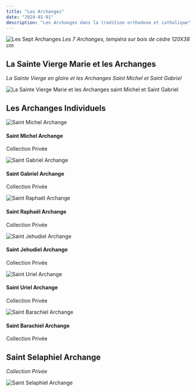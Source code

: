 ```yaml
---
title: "Les Archanges"
date: "2024-01-01"
description: "Les Archanges dans la tradition orthodoxe et catholique"
---
```


![Les Sept Archanges](/images/archanges/10103407625347090195025911.jpg)
*Les 7 Archanges, tempéra sur bois de cèdre 120X38 cm*

## La Sainte Vierge Marie et les Archanges
*La Sainte Vierge en gloire et les Archanges Saint Michel et Saint Gabriel*

![La Sainte Vierge Marie et les Archanges saint Michel et Saint Gabriel](/images/archanges/stmicheletgabriel.jpg)

## Les Archanges Individuels

<div className="grid grid-cols-1 md:grid-cols-3 gap-6 my-12">
  <div className="relative group aspect-[3/4] overflow-hidden rounded-lg">
    <img src="/images/archanges/20200829_101931-2.jpg" alt="Saint Michel Archange" className="object-cover w-full h-full transition-transform duration-500 group-hover:scale-105" />
    <div className="absolute inset-0 bg-gradient-to-t from-black/70 to-transparent opacity-90" />
    <div className="absolute inset-0 flex flex-col justify-end p-4 text-white">
      <h4 className="font-playfair text-xl font-medium mb-1">Saint Michel Archange</h4>
      <p className="text-sm text-gray-200 font-light italic">Collection Privée</p>
    </div>
  </div>
  <div className="relative group aspect-[3/4] overflow-hidden rounded-lg">
    <img src="/images/archanges/20200829_102644-1.jpg" alt="Saint Gabriel Archange" className="object-cover w-full h-full transition-transform duration-500 group-hover:scale-105" />
    <div className="absolute inset-0 bg-gradient-to-t from-black/70 to-transparent opacity-90" />
    <div className="absolute inset-0 flex flex-col justify-end p-4 text-white">
      <h4 className="font-playfair text-xl font-medium mb-1">Saint Gabriel Archange</h4>
      <p className="text-sm text-gray-200 font-light italic">Collection Privée</p>
    </div>
  </div>
  <div className="relative group aspect-[3/4] overflow-hidden rounded-lg">
    <img src="/images/archanges/20200829_102836-1.jpg" alt="Saint Raphaël Archange" className="object-cover w-full h-full transition-transform duration-500 group-hover:scale-105" />
    <div className="absolute inset-0 bg-gradient-to-t from-black/70 to-transparent opacity-90" />
    <div className="absolute inset-0 flex flex-col justify-end p-4 text-white">
      <h4 className="font-playfair text-xl font-medium mb-1">Saint Raphaël Archange</h4>
      <p className="text-sm text-gray-200 font-light italic">Collection Privée</p>
    </div>
  </div>
  <div className="relative group aspect-[3/4] overflow-hidden rounded-lg">
    <img src="/images/archanges/20200829_102532-1.jpg" alt="Saint Jehudiel Archange" className="object-cover w-full h-full transition-transform duration-500 group-hover:scale-105" />
    <div className="absolute inset-0 bg-gradient-to-t from-black/70 to-transparent opacity-90" />
    <div className="absolute inset-0 flex flex-col justify-end p-4 text-white">
      <h4 className="font-playfair text-xl font-medium mb-1">Saint Jehudiel Archange</h4>
      <p className="text-sm text-gray-200 font-light italic">Collection Privée</p>
    </div>
  </div>
  <div className="relative group aspect-[3/4] overflow-hidden rounded-lg">
    <img src="/images/archanges/20200829_102143-1.jpg" alt="Saint Uriel Archange" className="object-cover w-full h-full transition-transform duration-500 group-hover:scale-105" />
    <div className="absolute inset-0 bg-gradient-to-t from-black/70 to-transparent opacity-90" />
    <div className="absolute inset-0 flex flex-col justify-end p-4 text-white">
      <h4 className="font-playfair text-xl font-medium mb-1">Saint Uriel Archange</h4>
      <p className="text-sm text-gray-200 font-light italic">Collection Privée</p>
    </div>
  </div>
  <div className="relative group aspect-[3/4] overflow-hidden rounded-lg">
    <img src="/images/archanges/20200829_101531-1.jpg" alt="Saint Barachiel Archange" className="object-cover w-full h-full transition-transform duration-500 group-hover:scale-105" />
    <div className="absolute inset-0 bg-gradient-to-t from-black/70 to-transparent opacity-90" />
    <div className="absolute inset-0 flex flex-col justify-end p-4 text-white">
      <h4 className="font-playfair text-xl font-medium mb-1">Saint Barachiel Archange</h4>
      <p className="text-sm text-gray-200 font-light italic">Collection Privée</p>
    </div>
  </div>
</div>

## Saint Selaphiel Archange
*Collection Privée*

![Saint Selaphiel Archange](/images/archanges/20200829_102012.jpg) 